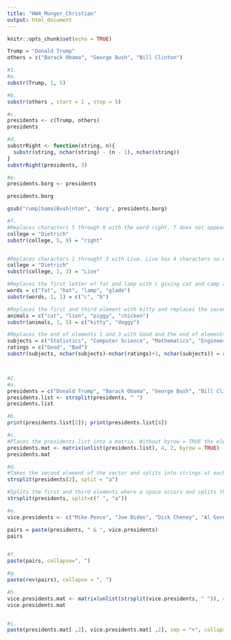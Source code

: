 ---
title: "HW4_Munger_Christian"
output: html_document
---

```{r setup, include=FALSE}
knitr::opts_chunk$set(echo = TRUE)
```

```{r}
Trump = "Donald Trump"
others = c("Barack Obama", "George Bush", "Bill Clinton")

#1.
#a.
substr(Trump, 1, 5)

#b.
substr(others , start = 1 , stop = 5)

#c.
presidents <- c(Trump, others)
presidents

#d.
substrRight <- function(string, n){
  substr(string, nchar(string) - (n - 1), nchar(string))
}
substrRight(presidents, 3)

#e.
presidents.borg <- presidents

presidents.borg

gsub("rump|bama|Bush|nton", 'borg', presidents.borg)

#f.
#Replaces characters 5 through 9 with the word right. T does not appear because Dietrich only has 8 characters. 
college = "Dietrich"
substr(college, 5, 9) = "right"


#Replaces characters 1 throught 3 with Live. Live has 4 characters so e is left off.
college = "Dietrich"
substr(college, 1, 3) = "Live"

#Replaces the first letter of fat and lamp with c giving cat and camp and the first letter of hat and glade with b giving bat and blade.
words = c("fat", "hat", "lamp", "glade")
substr(words, 1, 1) = c("c", "b")

#Replaces the first and third element with kitty and replaces the second and fourth element with doggy for characters 1 through 5.  Some characters of kitty and doggy may be cut off due to the word length of the original elements in animals.
animals = c("cat", "lion", "piggy", "chicken")
substr(animals, 1, 5) = c("kitty", "doggy")

#Replaces the end of elements 1 and 3 with Good and the end of elements 2 and 4 with Bad.
subjects = c("Statistics", "Computer Science", "Mathematics", "Engineering")
ratings = c("Good", "Bad")
substr(subjects, nchar(subjects)-nchar(ratings)+1, nchar(subjects)) = ratings



#2.
#a.
presidents = c("Donald Trump", "Barack Obama", "George Bush", "Bill Clinton")
presidents.list <- strsplit(presidents, " ")
presidents.list

#b.
print(presidents.list[2]); print(presidents.list[4])

#c.
#Places the presidents.list into a matrix. Without byrow = TRUE the elements would be assigned by columns.
presidents.mat <- matrix(unlist(presidents.list), 4, 2, byrow = TRUE)
presidents.mat

#d.
#Takes the second element of the vector and splits into strings at each occurrence of 'a'.
strsplit(presidents[2], split = "a")

#Splits the first and third elements where a space occurs and splits the second and fourth elements where the letter 'a' occurs.
strsplit(presidents, split=c(" ", "a"))

#e.
vice.presidents <- c("Mike Pence", "Joe Biden", "Dick Cheney", "Al Gore")

pairs = paste(presidents, " & ", vice.presidents)
pairs


#f.
paste(pairs, collapse=", ")

#g.
paste(rev(pairs), collapse = ", ")

#h.
vice.presidents.mat <- matrix(unlist(strsplit(vice.presidents, " ")), 4, 2, byrow = TRUE)
vice.presidents.mat


#i.
paste(presidents.mat[ ,2], vice.presidents.mat[ ,2], sep = "+", collapse = ", ")
```


